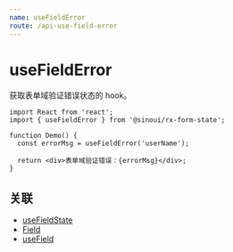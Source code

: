 ```yaml
---
name: useFieldError
route: /api-use-field-error
---
```


# useFieldError

获取表单域验证错误状态的 hook。

```tsx
import React from 'react';
import { useFieldError } from '@sinoui/rx-form-state';

function Demo() {
  const errorMsg = useFieldError('userName');

  return <div>表单域验证错误：{errorMsg}</div>;
}
```

## 关联

- [useFieldState](api-use-field-state)
- [Field](api-field-component)
- [useField](api-use-field)
